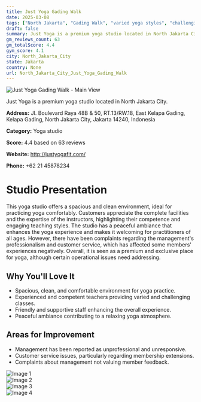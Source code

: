 ```yaml
---
title: Just Yoga Gading Walk
date: 2025-03-08
tags: ["North Jakarta", "Gading Walk", "varied yoga styles", "challenging yoga", "premium", "comfortable", "North Jakarta City"]  
draft: false
summary: Just Yoga is a premium yoga studio located in North Jakarta City.
gm_reviews_count: 63
gm_totalScore: 4.4
gym_score: 4.1
city: North_Jakarta_City
state: Jakarta
country: None
url: North_Jakarta_City_Just_Yoga_Gading_Walk
---
```


<div className="aspect-[16/9] relative my-8">
  <img 
    src="https://lh5.googleusercontent.com/p/AF1QipNu_qNuOROUzj3mmIkpcimYRPUbn3-O7p1UXLze=w1920-h1080-k-no"
    alt="Just Yoga Gading Walk - Main View"
    className="object-cover absolute inset-0 w-full h-full rounded-lg"
  />
</div>

Just Yoga is a premium yoga studio located in North Jakarta City.

**Address:** Jl. Boulevard Raya 48B & 50, RT.13/RW.18, East Kelapa Gading, Kelapa Gading, North Jakarta City, Jakarta 14240, Indonesia

**Category:** Yoga studio

**Score:** 4.4 based on 63 reviews

**Website:** http://justyogafit.com/

**Phone:** +62 21 45878234

# Studio Presentation

This yoga studio offers a spacious and clean environment, ideal for practicing yoga comfortably. Customers appreciate the complete facilities and the expertise of the instructors, highlighting their competence and engaging teaching styles. The studio has a peaceful ambiance that enhances the yoga experience and makes it welcoming for practitioners of all ages. However, there have been complaints regarding the management's professionalism and customer service, which has affected some members' experiences negatively. Overall, it is seen as a premium and exclusive place for yoga, although certain operational issues need addressing.



## Why You'll Love It

- Spacious, clean, and comfortable environment for yoga practice.
- Experienced and competent teachers providing varied and challenging classes.
- Friendly and supportive staff enhancing the overall experience.
- Peaceful ambiance contributing to a relaxing yoga atmosphere.

## Areas for Improvement

- Management has been reported as unprofessional and unresponsive.
- Customer service issues, particularly regarding membership extensions.
- Complaints about management not valuing member feedback.

<div className="grid grid-cols-1 xl:grid-cols-2 gap-4 my-8">
<div className="aspect-[4/3] relative"><img src="https://lh5.googleusercontent.com/p/AF1QipO_xd7ePH6h2NN8rBssLgVI8DjOshuZZiXEp9Bt=w1920-h1080-k-no" alt="Image 1" className="object-cover absolute inset-0 w-full h-full rounded-lg" /></div>
<div className="aspect-[4/3] relative"><img src="https://lh5.googleusercontent.com/p/AF1QipMBkyScL45OL1oTQXs8KFbBNph8ngnILP97B8Wo=w1920-h1080-k-no" alt="Image 2" className="object-cover absolute inset-0 w-full h-full rounded-lg" /></div>
<div className="aspect-[4/3] relative"><img src="https://lh5.googleusercontent.com/p/AF1QipPySvCMfy-HB_EWiuhxYYNIv4660d15riNuDoK5=w1920-h1080-k-no" alt="Image 3" className="object-cover absolute inset-0 w-full h-full rounded-lg" /></div>
<div className="aspect-[4/3] relative"><img src="https://lh5.googleusercontent.com/p/AF1QipN69cRYHGwFCcZxLdJqqtleY9dya-xnvr_lBnzF=w1920-h1080-k-no" alt="Image 4" className="object-cover absolute inset-0 w-full h-full rounded-lg" /></div>
</div>